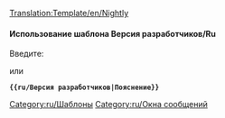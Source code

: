 <noinclude>
[[Translation:Template/en/Nightly]]{{en/-}}</noinclude>{{ambox
| type  = notice
| image = NightlyIcon.png
| text  = <strong>Версия разработчиков</strong><br />Возможности, упомянутые в данном разделе в настоящее время доступны только в непроизводственных релизах, таких как [[Main/ru/Версия разработчиков|выпуски разработчиков]], бета-выпуски или релиз-кандидаты. {{{1|}}}
}}<noinclude>

====Использование шаблона Версия разработчиков/Ru====
Введите:

 {{en/S|Версия разработчиков/Ru}}

или

 '''<nowiki>{{ru/Версия разработчиков|Пояснение}}</nowiki>'''

[[Category:ru/Шаблоны]][[Category:ru/Окна сообщений]]</noinclude>
